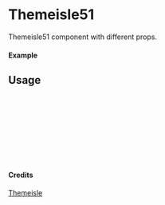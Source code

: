 
<Meta of={Themeisle51} title="Themeisle/Themeisle51" />

# Themeisle51

Themeisle51 component with different props.

#### Example

<Canvas of={Themeisle51.Primary} />

## Usage

```ts
import { Themeisle51 } from "yadl-ui";

const Example = () => {
  return (
      <Themeisle51 />
  );
};

export default Example;
```

#### Credits
[Themeisle](https://themeisle.com/illustrations)
